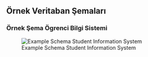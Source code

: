 ## Örnek Veritaban Şemaları


### Örnek Şema Ögrenci Bilgi Sistemi

![Example Schema Student Information System](images/diagramOgrenciBilgiSistemi1.png)





